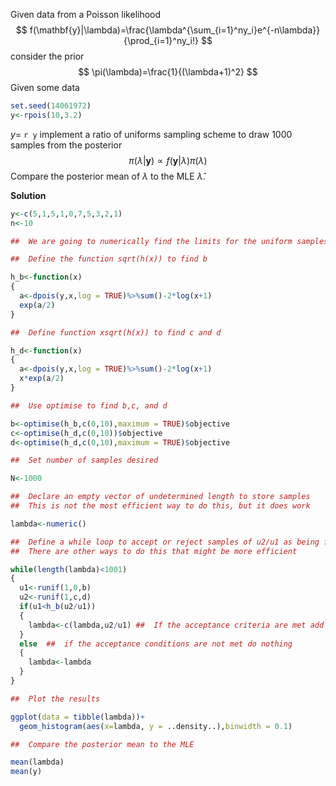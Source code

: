 Given data from a Poisson likelihood 
$$
f(\mathbf{y}|\lambda)=\frac{\lambda^{\sum_{i=1}^ny_i}e^{-n\lambda}}{\prod_{i=1}^ny_i!}
$$
consider the prior 
$$
\pi(\lambda)=\frac{1}{(\lambda+1)^2}
$$
Given some data 
```r
set.seed(14061972)
y<-rpois(10,3.2)
```
$y=$ `r y` implement a ratio of uniforms sampling scheme to draw 1000 samples from the posterior
$$
\pi(\lambda|\mathbf{y})\propto f(\mathbf{y}|\lambda)\pi(\lambda)
$$
Compare the posterior mean of $\lambda$ to the MLE $\hat{\lambda}$.

**Solution**\

```r
y<-c(5,1,5,1,0,7,5,3,2,1)
n<-10

##  We are going to numerically find the limits for the uniform samples

##  Define the function sqrt(h(x)) to find b

h_b<-function(x)
{
  a<-dpois(y,x,log = TRUE)%>%sum()-2*log(x+1)
  exp(a/2)
}

##  Define function xsqrt(h(x)) to find c and d

h_d<-function(x)
{
  a<-dpois(y,x,log = TRUE)%>%sum()-2*log(x+1)
  x*exp(a/2)
}

##  Use optimise to find b,c, and d

b<-optimise(h_b,c(0,10),maximum = TRUE)$objective
c<-optimise(h_d,c(0,10))$objective
d<-optimise(h_d,c(0,10),maximum = TRUE)$objective

##  Set number of samples desired

N<-1000

##  Declare an empty vector of undetermined length to store samples 
##  This is not the most efficient way to do this, but it does work

lambda<-numeric()

##  Define a while loop to accept or reject samples of u2/u1 as being from the target density
##  There are other ways to do this that might be more efficient

while(length(lambda)<1001)
{
  u1<-runif(1,0,b)
  u2<-runif(1,c,d)
  if(u1<h_b(u2/u1))
  {
    lambda<-c(lambda,u2/u1) ##  If the acceptance criteria are met add u2/u1 to the vector lambda
  }
  else  ##  if the acceptance conditions are not met do nothing
  {
    lambda<-lambda
  }
}

##  Plot the results

ggplot(data = tibble(lambda))+
  geom_histogram(aes(x=lambda, y = ..density..),binwidth = 0.1)

##  Compare the posterior mean to the MLE

mean(lambda)
mean(y)


```